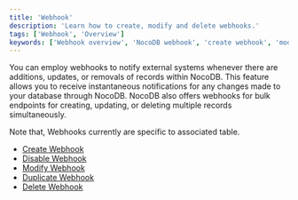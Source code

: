 ```yaml
---
title: 'Webhook'
description: 'Learn how to create, modify and delete webhooks.'
tags: ['Webhook', 'Overview']
keywords: ['Webhook overview', 'NocoDB webhook', 'create webhook', 'modify webhook', 'delete webhook']
---
```


You can employ webhooks to notify external systems whenever there are additions, updates, or removals of records within NocoDB. This feature allows you to receive instantaneous notifications for any changes made to your database through NocoDB. NocoDB also offers webhooks for bulk endpoints for creating, updating, or deleting multiple records simultaneously.

Note that, Webhooks currently are specific to associated table.

- [Create Webhook](/automation/webhook/create-webhook)
- [Disable Webhook](/automation/webhook/actions-on-webhook#enabledisable-webhook)
- [Modify Webhook](/automation/webhook/actions-on-webhook#edit-webhook)
- [Duplicate Webhook](/automation/webhook/actions-on-webhook#duplicate-webhook)
- [Delete Webhook](/automation/webhook/actions-on-webhook#delete-webhook)

